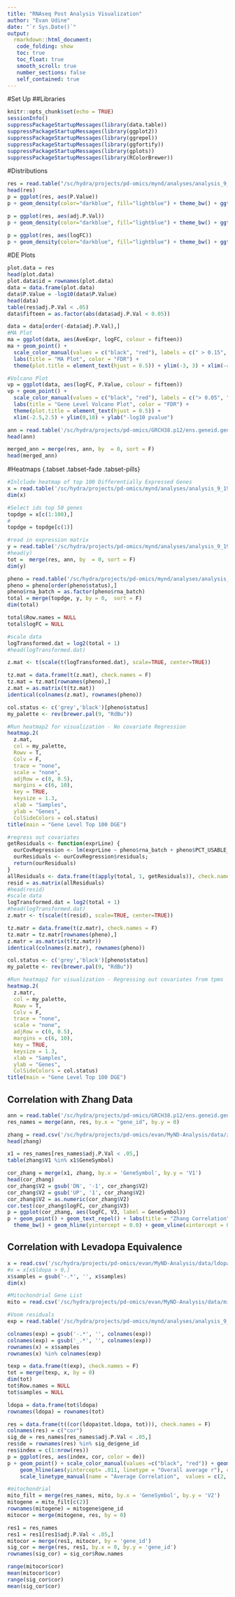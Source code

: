 ```yaml
---
title: "RNAseq Post Analysis Visualization"
author: "Evan Udine"
date: "`r Sys.Date()`"
output: 
  rmarkdown::html_document: 
   code_folding: show
   toc: true
   toc_float: true
   smooth_scroll: true
   number_sections: false
   self_contained: true
---
```

#Set Up
##Libraries
```r
knitr::opts_chunk$set(echo = TRUE)
sessionInfo()
suppressPackageStartupMessages(library(data.table))
suppressPackageStartupMessages(library(ggplot2))
suppressPackageStartupMessages(library(ggrepel))
suppressPackageStartupMessages(library(ggfortify))
suppressPackageStartupMessages(library(gplots))
suppressPackageStartupMessages(library(RColorBrewer))
```

#Distributions
```r
res = read.table("/sc/hydra/projects/pd-omics/mynd/analyses/analysis_9_19_19/differential_expression_11.04.2019/rsem.mynd.design_1.txt", header = T)
head(res)
p = ggplot(res, aes(P.Value))
p + geom_density(color="darkblue", fill="lightblue") + theme_bw() + ggtitle("P Value Distribution")

p = ggplot(res, aes(adj.P.Val))
p + geom_density(color="darkblue", fill="lightblue") + theme_bw() + ggtitle("FDR Distribution")

p = ggplot(res, aes(logFC))
p + geom_density(color="darkblue", fill="lightblue") + theme_bw() + ggtitle("Fold Change Distribution")
```

#DE Plots
```r
plot.data = res
head(plot.data)
plot.data$id = rownames(plot.data)
data = data.frame(plot.data)
data$P.Value = -log10(data$P.Value)
head(data)
table(res$adj.P.Val < .05)
data$fifteen = as.factor(abs(data$adj.P.Val < 0.05))

data = data[order(-data$adj.P.Val),]
#MA Plot
ma = ggplot(data, aes(AveExpr, logFC, colour = fifteen))
ma + geom_point() +
  scale_color_manual(values = c("black", "red"), labels = c(" > 0.15", "< 0.15")) +
  labs(title = "MA Plot", color = "FDR") +
  theme(plot.title = element_text(hjust = 0.5)) + ylim(-3, 3) + xlim(-4, 14)

#Volcano Plot
vp = ggplot(data, aes(logFC, P.Value, colour = fifteen))
vp + geom_point() +
  scale_color_manual(values = c("black", "red"), labels = c("> 0.05", "< 0.05")) + 
  labs(title = "Gene Level Volcano Plot", color = "FDR") +
  theme(plot.title = element_text(hjust = 0.5)) +
  xlim(-2.5,2.5) + ylim(0,10) + ylab("-log10 pvalue")

ann = read.table('/sc/hydra/projects/pd-omics/GRCH38.p12/ens.geneid.gencode.v30', row.names = 1,  header = T, check.names = F)
head(ann)

merged_ann = merge(res, ann, by  = 0, sort = F)
head(merged_ann)
```

#Heatmaps {.tabset .tabset-fade .tabset-pills}
```r
#Inlclude heatmap of top 100 Differentially Expressed Genes
x = read.table('/sc/hydra/projects/pd-omics/mynd/analyses/analysis_9_19_19/differential_expression_11.04.2019/rsem.mynd.design_7.txt', header = T, check.names  = F)
dim(x)

#Select ids top 50 genes
topdge = x[c(1:100),]
#
topdge = topdge[c(1)]

#read in expression matrix
y = read.table('/sc/hydra/projects/pd-omics/mynd/analyses/analysis_9_19_19/mynd.counts.filtered.txt', header = T, check.names = F)
#head(y)
tot =  merge(res, ann, by  = 0, sort = F)
dim(y)

pheno = read.table('/sc/hydra/projects/pd-omics/mynd/analyses/analysis_9_19_19/mynd_metadata_9_19_19.txt', header = T, row.names = 1)
pheno = pheno[order(pheno$status),]
pheno$rna_batch = as.factor(pheno$rna_batch)
total = merge(topdge, y, by = 0,  sort = F)
dim(total)

total$Row.names = NULL
total$logFC = NULL

#scale data
logTransformed.dat = log2(total + 1)
#head(logTransformed.dat)

z.mat <- t(scale(t(logTransformed.dat), scale=TRUE, center=TRUE))

tz.mat = data.frame(t(z.mat), check.names = F)
tz.mat = tz.mat[rownames(pheno),]
z.mat = as.matrix(t(tz.mat))
identical(colnames(z.mat), rownames(pheno))

col.status <- c('grey','black')[pheno$status]
my_palette <- rev(brewer.pal(9, "RdBu"))

#Run heatmap2 for visualization - No covariate Regression
heatmap.2(
  z.mat,
  col = my_palette,
  Rowv = T,
  Colv = F,
  trace = "none",
  scale = "none",
  adjRow = c(0, 0.5),
  margins = c(6, 10),
  key = TRUE,
  keysize = 1.3,
  xlab = "Samples",
  ylab = "Genes",
  ColSideColors = col.status)
title(main = "Gene Level Top 100 DGE")

#regress out covariates
getResiduals <- function(exprLine) {
  ourCovRegression <- lm(exprLine ~ pheno$rna_batch + pheno$PCT_USABLE_BASES + pheno$PCT_RIBOSOMAL_BASES + pheno$rin_value + pheno$age + pheno$mds1 + pheno$mds2 + pheno$mds3 + pheno$mds4 + pheno$gender);
  ourResiduals <- ourCovRegression$residuals;
  return(ourResiduals)
}
allResiduals <- data.frame(t(apply(total, 1, getResiduals)), check.names = F)
resid = as.matrix(allResiduals)
#head(resid)
#scale data
logTransformed.dat = log2(total + 1)
#head(logTransformed.dat)
z.matr <- t(scale(t(resid), scale=TRUE, center=TRUE))

tz.matr = data.frame(t(z.matr), check.names = F)
tz.matr = tz.matr[rownames(pheno),]
z.matr = as.matrix(t(tz.matr))
identical(colnames(z.matr), rownames(pheno))

col.status <- c('grey','black')[pheno$status]
my_palette <- rev(brewer.pal(9, "RdBu"))

#Run heatmap2 for visualization - Regressing out covariates from tpms
heatmap.2(
  z.matr,
  col = my_palette,
  Rowv = T,
  Colv = F,
  trace = "none",
  scale = "none",
  adjRow = c(0, 0.5),
  margins = c(6, 10),
  key = TRUE,
  keysize = 1.3,
  xlab = "Samples",
  ylab = "Genes", 
  ColSideColors = col.status)
title(main = "Gene Level Top 100 DGE")
```

## Correlation with Zhang Data
```r
ann = read.table('/sc/hydra/projects/pd-omics/GRCH38.p12/ens.geneid.gencode.v30', header = T, check.names = F)
res_names = merge(ann, res, by.x = "gene_id", by.y = 0)

zhang = read.csv('/sc/hydra/projects/pd-omics/evan/MyND-Analysis/data/zhang_metaanlysis.csv', header =F)
head(zhang)

x1 = res_names[res_names$adj.P.Val < .05,]
table(zhang$V1 %in% x1$GeneSymbol)

cor_zhang = merge(x1, zhang, by.x = 'GeneSymbol', by.y = 'V1')
head(cor_zhang)
cor_zhang$V2 = gsub('DN', '-1', cor_zhang$V2)
cor_zhang$V2 = gsub('UP', '1', cor_zhang$V2)
cor_zhang$V2 = as.numeric(cor_zhang$V2)
cor.test(cor_zhang$logFC, cor_zhang$V3)
p = ggplot(cor_zhang, aes(logFC, V3, label = GeneSymbol))
p + geom_point() + geom_text_repel() + labs(title = "Zhang Correlation", subtitle = "r = 0.153, pvalue = 0.55", x = "mynd_log2FC", y = "zhang_beta") + 
  theme_bw() + geom_hline(yintercept = 0.0) + geom_vline(xintercept = 0.0)
```

## Correlation with Levadopa Equivalence
```r
x = read.csv('/sc/hydra/projects/pd-omics/evan/MyND-Analysis/data/ldopa_nyu_test.csv', header = T)
#x = x[x$ldopa > 0,]
x$samples = gsub('-.*', '', x$samples)
dim(x)

#Mitochondrial Gene List
mito = read.csv('/sc/hydra/projects/pd-omics/evan/MyND-Analysis/data/mito_genes.csv', header = F)

#Voom residuals
exp = read.table('/sc/hydra/projects/pd-omics/mynd/analyses/analysis_9_19_19/mynd.voom.residuals.txt', header = T, check.names = F)

colnames(exp) = gsub('-.*', '', colnames(exp))
colnames(exp) = gsub('_.*', '', colnames(exp))
rownames(x) = x$samples
rownames(x) %in% colnames(exp)

texp = data.frame(t(exp), check.names = F)
tot = merge(texp, x, by = 0)
dim(tot)
tot$Row.names = NULL
tot$samples = NULL

ldopa = data.frame(tot$ldopa)
rownames(ldopa) = rownames(tot)

res = data.frame(t((cor(ldopa$tot.ldopa, tot))), check.names = F)
colnames(res) = c("cor")
sig_de = res_names[res_names$adj.P.Val < .05,]
res$de = rownames(res) %in% sig_de$gene_id
res$index = c(1:nrow(res))
p = ggplot(res, aes(index, cor, color = de))
p + geom_point() + scale_color_manual(values =c("black", "red")) + geom_hline(aes(yintercept= .006, linetype = "DGE Average r"), colour = 'red') +
    geom_hline(aes(yintercept= .011, linetype = "Overall average r"), colour= 'blue') +
    scale_linetype_manual(name = "Average Correlation",  values = c(2, 2), guide = guide_legend(override.aes = list(color = c("blue", "red")))) 

#mitochondrial
mito_filt = merge(res_names, mito, by.x = 'GeneSymbol', by.y = 'V2')
mitogene = mito_filt[c(2)]
rownames(mitogene) = mitogene$gene_id
mitocor = merge(mitogene, res, by = 0)

res1 = res_names
res1 = res1[res1$adj.P.Val < .05,]
mitocor = merge(res1, mitocor, by = 'gene_id')
sig_cor = merge(res, res1, by.x = 0, by.y = 'gene_id')
rownames(sig_cor) = sig_cor$Row.names

range(mitocor$cor)
mean(mitocor$cor)
range(sig_cor$cor)
mean(sig_cor$cor)
```

